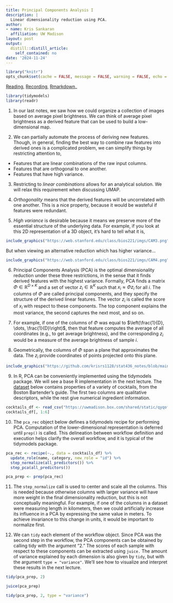 ```yaml
---
title: Principal Components Analysis I
description: |
  Linear dimensionality reduction using PCA.
author:
- name: Kris Sankaran
  affiliation: UW Madison
layout: post
output:
  distill::distill_article:
    self_contained: no
date: '2024-11-24'
---
```


```r
library("knitr")
opts_chunk$set(cache = FALSE, message = FALSE, warning = FALSE, echo = TRUE)
```

[Reading](https://juliasilge.com/blog/cocktail-recipes-umap/), [Recording](https://mediaspace.wisc.edu/media/Week%2010%20%5B2%5D%20Principal%20Components%20Analysis%20I/1_xc5q0v9t), [Rmarkdown](https://github.com/krisrs1128/stat436_notes/blob/main/notes/2024-12-27-week10-2.Rmd)_

```r
library(tidymodels)
library(readr)
```

1. In our last notes, we saw how we could organize a collection of images based
on average pixel brightness. We can think of average pixel brightness as a
derived feature that can be used to build a low-dimensional map.

2. We can partially automate the process of deriving new features. Though, in
general, finding the best way to combine raw features into derived ones is a
complicated problem, we can simplify things by restricting attention to,
  - Features that are linear combinations of the raw input columns.
  - Features that are orthogonal to one another.
  - Features that have high variance.

3. Restricting to *linear combinations* allows for an analytical solution. We
will relax this requirement when discussing UMAP.

4. *Orthogonality* means that the derived features will be uncorrelated with one
another. This is a nice property, because it would be wasteful if features were
redundant.

5. *High variance* is desirable because it means we preserve more of the
essential structure of the underlying data. For example, if you look at this 2D
representation of a 3D object, it’s hard to tell what it is,

```r
include_graphics("https://web.stanford.edu/class/bios221/imgs/CAM3.png")
```

But when viewing an alternative reduction which has higher variance...

```r
include_graphics("https://web.stanford.edu/class/bios221/imgs/CAM4.png")
```
	
6. Principal Components Analysis (PCA) is the optimal dimensionality reduction
under these three restrictions, in the sense that it finds derived features with
the highest variance. Formally, PCA finds a matrix $\Phi \in \mathbb{R}^{D
\times K}$ and a set of vector $z_{i} \in \mathbb{R}^{K}$ such that $x_{i}
\approx \Phi z_{i}$ for all $i$. The columns of $\Phi$ are called principal
components, and they specify the structure of the derived linear features. The
vector $z_{i}$ is called the score of $x_{i}$ with respect to these components.
The top component explains the most variance, the second captures the next most,
and so on.

7. For example, if one of the columns of $\Phi$ was equal to $\left(\frac{1}{D},
\dots, \frac{1}{D}\right)$, then that feature computes the average of all
coordinates (e.g., to get average brightness), and the corresponding $z_{i}$
would be a measure of the average brightness of sample $i$.

8. Geometrically, the columns of $\Phi$ span a plane that approximates the data.
The $z_{i}$ provide coordinates of points projected onto this plane.

```r
include_graphics("https://github.com/krisrs1128/stat436_notes/blob/main/exercises/figure/pca_projection.png?raw=true")
```

9. In R, PCA can be conveniently implemented using the tidymodels package. We
will see a base R implementation in the next lecture. The
[dataset](https://github.com/rfordatascience/tidytuesday/blob/master/data/2020/2020-05-26/readme.md)
below contains properties of a variety of cocktails, from the Boston Bartender's
guide. The first two columns are qualitative descriptors, while the rest give
numerical ingredient information.

```r
cocktails_df <- read_csv("https://uwmadison.box.com/shared/static/qyqof2512qsek8fpnkqqiw3p1jb77acf.csv")
cocktails_df[, 1:6]
```
10. The `pca_rec` object below defines a tidymodels recipe for performing PCA.
Computation of the lower-dimensional representation is deferred until `prep()`
is called. This delineation between workflow definition and execution helps
clarify the overall workflow, and it is typical of the tidymodels package.

```r
pca_rec <- recipe(~., data = cocktails_df) %>%
  update_role(name, category, new_role = "id") %>%
  step_normalize(all_predictors()) %>%
  step_pca(all_predictors())

pca_prep <- prep(pca_rec)
```

11. The `step_normalize` call is used to center and scale all the columns. This
is needed because otherwise columns with larger variance will have more weight
in the final dimensionality reduction, but this is not conceptually meaningful.
For example, if one of the columns in a dataset were measuring length in
kilometers, then we could artificially increase its influence in a PCA by
expressing the same value in meters. To achieve invariance to this change in
units, it would be important to normalize first.

12. We can `tidy` each element of the workflow object. Since PCA was the second
step in the workflow, the PCA components can be obtained by calling tidy with the
argument "2." The scores of each sample with respect to these components can be
extracted using `juice.` The amount of variance explained by each dimension is
also given by `tidy`, but with the argument `type = "variance"`. We'll see how
to visualize and interpret these results in the next lecture.

```r
tidy(pca_prep, 2)
```

```r
juice(pca_prep)
```
```r
tidy(pca_prep, 2, type = "variance")
```
